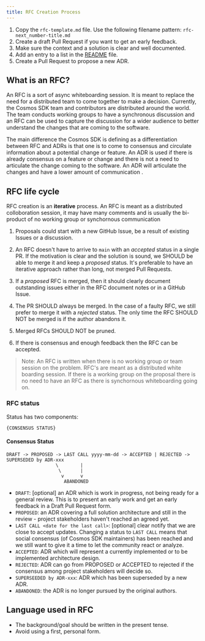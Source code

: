 ```yaml
---
title: RFC Creation Process
---
```


1. Copy the `rfc-template.md` file. Use the following filename pattern: `rfc-next_number-title.md`
2. Create a draft Pull Request if you want to get an early feedback.
3. Make sure the context and a solution is clear and well documented.
4. Add an entry to a list in the [README](README) file.
5. Create a Pull Request to propose a new ADR.

## What is an RFC?

An RFC is a sort of async whiteboarding session. It is meant to replace the need for a distributed team to come together to make a decision. Currently, the Cosmos SDK team and contributors are distributed around the world. The team conducts working groups to have a synchronous discussion and an RFC can be used to capture the discussion for a wider audience to better understand the changes that are coming to the software.

The main difference the Cosmos SDK is defining as a differentiation between RFC and ADRs is that one is to come to consensus and circulate information about a potential change or feature. An ADR is used if there is already consensus on a feature or change and there is not a need to articulate the change coming to the software. An ADR will articulate the changes and have a lower amount of communication .

## RFC life cycle

RFC creation is an **iterative** process. An RFC is meant as a distributed colloboration session, it may have many comments and is usually the bi-product of no working group or synchornous communication

1. Proposals could start with a new GitHub Issue,  be a result of existing Issues or a discussion.

2. An RFC doesn't have to arrive to `main` with an *accepted* status in a single PR. If the motivation is clear and the solution is sound, we SHOULD be able to merge it and keep a *proposed* status. It's preferable to have an iterative approach rather than long, not merged Pull Requests.

3. If a *proposed* RFC is merged, then it should clearly document outstanding issues either in the RFC document notes or in a GitHub Issue.

4. The PR SHOULD always be merged. In the case of a faulty RFC, we still prefer to  merge it with a *rejected* status. The only time the RFC SHOULD NOT be merged is if the author abandons it.

5. Merged RFCs SHOULD NOT be pruned.

6. If there is consensus and enough feedback then the RFC can be accepted.

> Note: An RFC is written when there is no working group or team session on the problem. RFC's are meant as a distributed white boarding session. If there is a working group on the proposal there is no need to have an RFC as there is synchornous whiteboarding going on.

### RFC status

Status has two components:

```text
{CONSENSUS STATUS}
```

#### Consensus Status

```text
DRAFT -> PROPOSED -> LAST CALL yyyy-mm-dd -> ACCEPTED | REJECTED -> SUPERSEDED by ADR-xxx
                  \        |
                   \       |
                    v      v
                     ABANDONED
```

* `DRAFT`: \[optional] an ADR which is work in progress, not being ready for a general review. This is to present an early work and get an early feedback in a Draft Pull Request form.
* `PROPOSED`: an ADR covering a full solution architecture and still in the review - project stakeholders haven't reached an agreed yet.
* `LAST CALL <date for the last call>`: \[optional] clear notify that we are close to accept updates. Changing a status to `LAST CALL` means that social consensus (of Cosmos SDK maintainers) has been reached and we still want to give it a time to let the community react or analyze.
* `ACCEPTED`: ADR which will represent a currently implemented or to be implemented architecture design.
* `REJECTED`: ADR can go from PROPOSED or ACCEPTED to rejected if the consensus among project stakeholders will decide so.
* `SUPERSEEDED by ADR-xxx`: ADR which has been superseded by a new ADR.
* `ABANDONED`: the ADR is no longer pursued by the original authors.

## Language used in RFC

* The background/goal should be written in the present tense.
* Avoid using a first, personal form.
